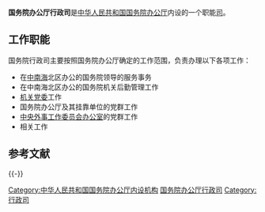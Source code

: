 {{Pathnav|中华人民共和国国务院|中华人民共和国国务院办公厅}}
{{Infobox PRCG
|机构名称=国务院办公厅行政司
|标志1=Red_star.svg
|标志1说明=[[s:国务院关于国家行政机关和企业事业单位社会团体印章管理的规定|1999年规定]]：[[印章|印章]][[直径|直径]]4.2厘米，中央刊[[五角星|五角星]]，由[[中华人民共和国国务院办公厅|国务院办公厅]]制发。
|职位1=司长
|人员1=
|职位2=副司长
|人员2=
|人数2=
|成立时间=
|上级机构=[[中华人民共和国国务院办公厅|中华人民共和国国务院办公厅]]
|机构类型=国务院办公厅内设职能司
|行政级别=正司局级
|组织法规=[[s:国务院办公厅主要职责内设机构和人员编制规定|国务院办公厅主要职责内设机构和人员编制规定]]
|地址1=[[北京市|北京市]]
|a=[[国务院办公厅秘书局|国务院办公厅秘书局]]
|b=[[国务院办公厅人事司|国务院办公厅人事司]]
}}

'''国务院办公厅行政司'''是[[中华人民共和国国务院办公厅|中华人民共和国国务院办公厅]]内设的一个职能[[司|司]]。

== 工作职能 ==
国务院行政司主要按照国务院办公厅确定的工作范围，负责办理以下各项工作：
* 在[[中南海|中南海]]北区办公的国务院领导的服务事务
* 在中南海北区办公的国务院机关后勤管理工作
* [[机关党委|机关党委]]工作
* 国务院办公厅及其挂靠单位的党群工作
* [[中央外事工作委员会办公室|中央外事工作委员会办公室]]的党群工作
* 相关工作

== 参考文献 ==
{{Reflist}}

{{-}}
{{国务院/办公厅}}

[[Category:中华人民共和国国务院办公厅内设机构|Category:中华人民共和国国务院办公厅内设机构]]
[[Category:国务院办公厅行政司|]]
[[Category:行政司|Category:行政司]]